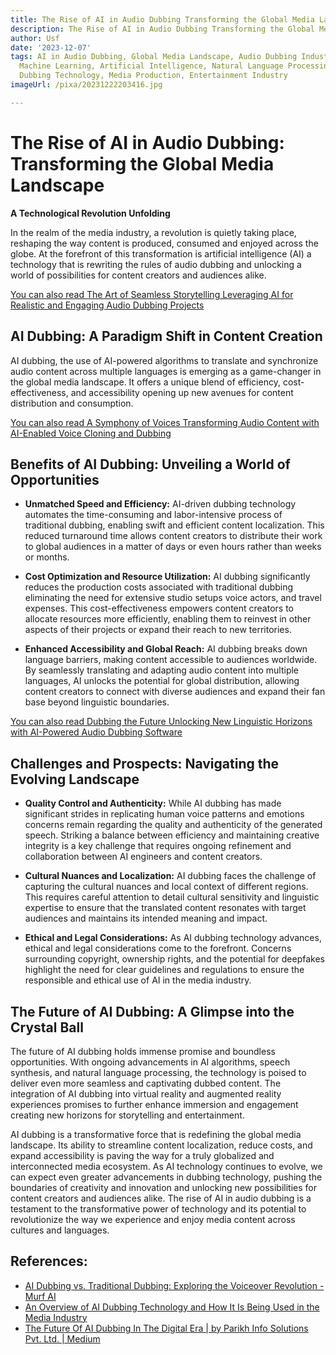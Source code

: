 ```yaml
---
title: The Rise of AI in Audio Dubbing Transforming the Global Media Landscape
description: The Rise of AI in Audio Dubbing Transforming the Global Media Landscape
author: Usf
date: '2023-12-07'
tags: AI in Audio Dubbing, Global Media Landscape, Audio Dubbing Industry, Voice Acting,
  Machine Learning, Artificial Intelligence, Natural Language Processing, Speech Recognition,
  Dubbing Technology, Media Production, Entertainment Industry
imageUrl: /pixa/20231222203416.jpg

---
```

# The  Rise of AI in Audio Dubbing: Transforming the Global Media  Landscape

**A  Technological Revolution Unfolding**

In the realm of the media industry, a revolution is quietly taking place, reshaping the way content is produced, consumed and enjoyed across the globe. At the forefront of this transformation is artificial intelligence (AI) a technology that is rewriting the rules of audio dubbing and unlocking  a world  of possibilities  for content creators and audiences alike.

[You can also  read The Art of Seamless Storytelling Leveraging AI for Realistic  and Engaging  Audio Dubbing Projects](The%20Art%20of%20Seamless%20Storytelling%20Leveraging%20AI%20for%20Realistic%20and%20Engaging%20Audio%20Dubbing%20Projects)


## AI Dubbing: A Paradigm Shift in  Content Creation

AI  dubbing, the use of  AI-powered algorithms to translate and synchronize audio content across multiple languages is emerging  as a game-changer in the global media landscape. It offers a unique blend  of efficiency, cost-effectiveness, and accessibility opening up new avenues for content distribution and consumption.

[You can  also  read A Symphony of Voices Transforming Audio Content with  AI-Enabled Voice Cloning and Dubbing](A%20Symphony%20of%20Voices%20Transforming%20Audio%20Content%20with%20AI-Enabled%20Voice%20Cloning%20and%20Dubbing)


## Benefits of AI Dubbing: Unveiling a World of  Opportunities

* **Unmatched Speed and Efficiency:** AI-driven dubbing  technology automates the  time-consuming and labor-intensive process of traditional dubbing, enabling  swift and efficient content localization. This reduced turnaround time allows content creators to distribute their work to global  audiences in a  matter of days or even hours rather than weeks or months.

* **Cost Optimization and Resource Utilization:** AI dubbing significantly reduces the production costs  associated with  traditional dubbing eliminating the need for extensive studio setups voice  actors, and travel expenses.  This cost-effectiveness empowers content creators to allocate resources more efficiently, enabling them  to reinvest in other aspects of their projects or expand  their reach to new territories.

* **Enhanced Accessibility and Global Reach:** AI dubbing breaks  down language barriers, making content  accessible to audiences worldwide. By seamlessly translating  and adapting audio  content into multiple languages, AI unlocks the potential for global distribution, allowing content creators to connect with diverse audiences and expand their fan base beyond linguistic  boundaries.

[You can also read Dubbing the Future Unlocking New Linguistic Horizons with AI-Powered  Audio Dubbing Software](Dubbing%20the%20Future%20Unlocking%20New%20Linguistic%20Horizons%20with%20AI-Powered%20Audio%20Dubbing%20Software)


## Challenges and Prospects: Navigating  the Evolving Landscape

* **Quality Control and Authenticity:** While AI dubbing has made significant strides in replicating human voice patterns and emotions concerns remain regarding the quality and authenticity of the generated speech. Striking a  balance between efficiency and maintaining creative integrity is a key challenge that requires ongoing  refinement and collaboration between AI engineers and content creators.

* **Cultural  Nuances and Localization:** AI dubbing faces the challenge of capturing  the cultural nuances and  local context of different regions. This requires careful attention to detail cultural  sensitivity and linguistic expertise to ensure that the  translated content  resonates with target audiences and  maintains its intended meaning and impact.

* **Ethical and Legal  Considerations:** As AI dubbing technology advances, ethical and legal  considerations  come to the forefront.  Concerns surrounding copyright, ownership rights, and the potential for deepfakes highlight the need for clear  guidelines and regulations to ensure the responsible and ethical use of AI in the media industry.

## The Future of AI Dubbing: A Glimpse into the Crystal Ball

The future of AI dubbing holds immense promise  and boundless opportunities. With ongoing advancements in AI algorithms, speech synthesis, and natural language processing, the technology is poised to  deliver even more seamless and captivating dubbed content. The integration of AI dubbing into virtual reality and  augmented reality experiences promises to further enhance immersion and  engagement creating new horizons for storytelling and entertainment.

AI dubbing is  a transformative force that is redefining  the global media landscape. Its ability to streamline content localization, reduce costs, and expand accessibility is paving the way for a truly globalized and interconnected media ecosystem. As AI technology  continues to evolve,  we can expect even greater advancements in  dubbing technology,  pushing the boundaries  of creativity  and innovation and unlocking new possibilities for content creators and audiences alike. The rise of AI in audio dubbing  is a  testament to the transformative  power of technology and its potential to revolutionize the way  we experience and enjoy media content across cultures and languages.

## References:
- [AI Dubbing vs. Traditional Dubbing: Exploring the Voiceover Revolution - Murf AI](https://murf.ai/resources/ai-dubbing-vs-traditional-dubbing/)
- [An Overview of AI Dubbing Technology and How It Is Being Used in the Media Industry](https://wavel.ai/blog/an-overview-of-the-current-state-of-ai-dubbing-technology-and-how-it-is-being-used-in-the-media-industry/)
- [The Future Of AI Dubbing In The Digital Era | by Parikh Info Solutions Pvt. Ltd. | Medium](https://medium.com/@parikhinfosolutions/the-future-of-ai-dubbing-in-the-digital-era-8f7e0602044e)
